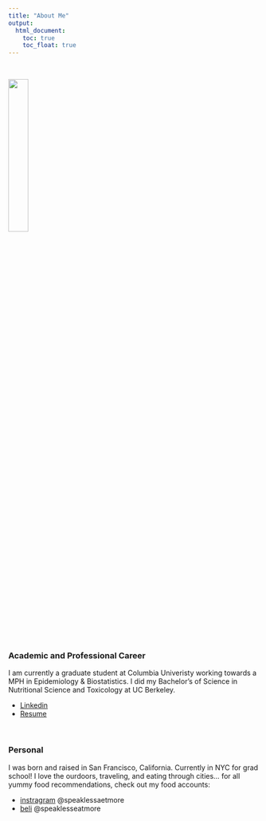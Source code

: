 ```yaml
---
title: "About Me"
output: 
  html_document:
    toc: true
    toc_float: true
---
```

<br>

<img src="images/linkedinprofile.jpg" style="width:28%">

<br>

### Academic and Professional Career

<div class="well">
I am currently a graduate student at Columbia Univeristy working towards a MPH in Epidemiology & Biostatistics. I did my Bachelor's of Science in Nutritional Science and Toxicology at UC Berkeley. 

* [Linkedin](https://www.linkedin.com/in/wendyzhou/)
* [Resume](resume.html)

</div>

<br>

### Personal
<div class="well">

I was born and raised in San Francisco, California. Currently in NYC for grad school! 
I love the ourdoors, traveling, and eating through cities...
for all yummy food recommendations, check out my food accounts:

* [instragram](https://www.instagram.com/speaklesseatmore/) @speaklessaetmore
* [beli](https://app.beliapp.com/lists/speaklesseatmore) @speaklesseatmore

</div>